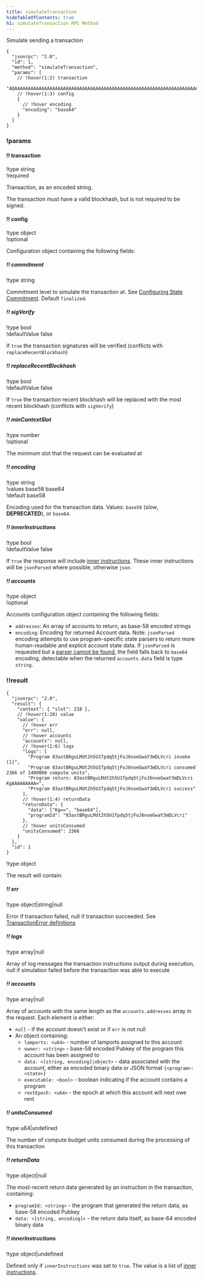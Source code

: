 ```yaml
---
title: simulateTransaction
hideTableOfContents: true
h1: simulateTransaction RPC Method
---
```


Simulate sending a transaction

<APIMethod>

```jsonc !!request with-client
{
  "jsonrpc": "2.0",
  "id": 1,
  "method": "simulateTransaction",
  "params": [
    // !hover(1:2) transaction
    "AQAAAAAAAAAAAAAAAAAAAAAAAAAAAAAAAAAAAAAAAAAAAAAAAAAAAAAAAAAAAAAAAAAAAAAAAAAAAAAAAAAAAAABAAEDArczbMia1tLmq7zz4DinMNN0pJ1JtLdqIJPUw3YrGCzYAMHBsgN27lcgB6H2WQvFgyZuJYHa46puOQo9yQ8CVQbd9uHXZaGT2cvhRs7reawctIXtX1s3kTqM9YV+/wCp20C7Wj2aiuk5TReAXo+VTVg8QTHjs0UjNMMKCvpzZ+ABAgEBARU=",
    // !hover(1:3) config
    {
      // !hover encoding
      "encoding": "base64"
    }
  ]
}
```

### !params

#### !! transaction

!type string  
!required

Transaction, as an encoded string.

<Callout type="info">
  The transaction must have a valid blockhash, but is not required to be signed.
</Callout>

#### !! config

!type object  
!optional

Configuration object containing the following fields:

##### !! commitment

!type string

Commitment level to simulate the transaction at. See
[Configuring State Commitment](/docs/rpc/index.mdx#configuring-state-commitment).
Default `finalized`.

##### !! sigVerify

!type bool  
!defaultValue false

If `true` the transaction signatures will be verified (conflicts with
`replaceRecentBlockhash`)

##### !! replaceRecentBlockhash

!type bool  
!defaultValue false

If `true` the transaction recent blockhash will be replaced with the most recent
blockhash (conflicts with `sigVerify`)

##### !! minContextSlot

!type number  
!optional

The minimum slot that the request can be evaluated at

##### !! encoding

!type string  
!values base58 base64  
!default base58

Encoding used for the transaction data. Values: `base58` (_slow_,
**DEPRECATED**), or `base64`.

##### !! innerInstructions

!type bool  
!defaultValue false

If `true` the response will include
[inner instructions](/docs/rpc/json-structures#inner-instructions). These inner
instructions will be `jsonParsed` where possible, otherwise `json`.

##### !! accounts

!type object  
!optional

Accounts configuration object containing the following fields:

- `addresses`: An array of accounts to return, as base-58 encoded strings
- `encoding`: Encoding for returned Account data. Note: `jsonParsed` encoding
  attempts to use program-specific state parsers to return more human-readable
  and explicit account state data. If `jsonParsed` is requested but a
  [parser cannot be found](https://github.com/solana-labs/solana/blob/cfd0a00ae2ba85a6d76757df8b4fa38ed242d185/account-decoder/src/parse_account_data.rs#L98-L100),
  the field falls back to `base64` encoding, detectable when the returned
  `accounts.data` field is type `string`.

### !!result

```jsonc !response
{
  "jsonrpc": "2.0",
  "result": {
    "context": { "slot": 218 },
    // !hover(1:28) value
    "value": {
      // !hover err
      "err": null,
      // !hover accounts
      "accounts": null,
      // !hover(1:6) logs
      "logs": [
        "Program 83astBRguLMdt2h5U1Tpdq5tjFoJ6noeGwaY3mDLVcri invoke [1]",
        "Program 83astBRguLMdt2h5U1Tpdq5tjFoJ6noeGwaY3mDLVcri consumed 2366 of 1400000 compute units",
        "Program return: 83astBRguLMdt2h5U1Tpdq5tjFoJ6noeGwaY3mDLVcri KgAAAAAAAAA=",
        "Program 83astBRguLMdt2h5U1Tpdq5tjFoJ6noeGwaY3mDLVcri success"
      ],
      // !hover(1:4) returnData
      "returnData": {
        "data": ["Kg==", "base64"],
        "programId": "83astBRguLMdt2h5U1Tpdq5tjFoJ6noeGwaY3mDLVcri"
      },
      // !hover unitsConsumed
      "unitsConsumed": 2366
    }
  },
  "id": 1
}
```

!type object

The result will contain:

##### !! err

!type object|string|null

Error if transaction failed, null if transaction succeeded. See
[TransactionError definitions](https://github.com/solana-labs/solana/blob/c0c60386544ec9a9ec7119229f37386d9f070523/sdk/src/transaction/error.rs#L13)

##### !! logs

!type array|null

Array of log messages the transaction instructions output during execution, null
if simulation failed before the transaction was able to execute

##### !! accounts

!type array|null

Array of accounts with the same length as the `accounts.addresses` array in the
request. Each element is either:

- `null` - if the account doesn't exist or if `err` is not null
- An object containing:
  - `lamports: <u64>` - number of lamports assigned to this account
  - `owner: <string>` - base-58 encoded Pubkey of the program this account has
    been assigned to
  - `data: <[string, encoding]|object>` - data associated with the account,
    either as encoded binary data or JSON format `{<program>: <state>}`
  - `executable: <bool>` - boolean indicating if the account contains a program
  - `rentEpoch: <u64>` - the epoch at which this account will next owe rent

##### !! unitsConsumed

!type u64|undefined

The number of compute budget units consumed during the processing of this
transaction

##### !! returnData

!type object|null

The most-recent return data generated by an instruction in the transaction,
containing:

- `programId: <string>` - the program that generated the return data, as base-58
  encoded Pubkey
- `data: <[string, encoding]>` - the return data itself, as base-64 encoded
  binary data

##### !! innerInstructions

!type object|undefined

Defined only if `innerInstructions` was set to `true`. The value is a list of
[inner instructions](/docs/rpc/json-structures#inner-instructions).

</APIMethod>
